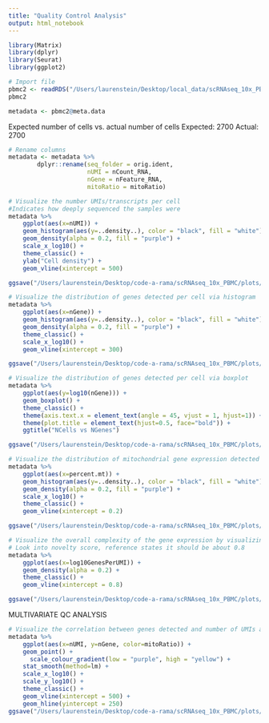 ```yaml
---
title: "Quality Control Analysis"
output: html_notebook
---
```

```r
library(Matrix)
library(dplyr)
library(Seurat)
library(ggplot2)
```

```r
# Import file
pbmc2 <- readRDS("/Users/laurenstein/Desktop/local_data/scRNAseq_10x_PBMC/data/pbmc_filtered_seurat.rds")
pbmc2
```

```r
metadata <- pbmc2@meta.data
```

Expected number of cells vs. actual number of cells
Expected: 2700 
Actual: 2700

```r
# Rename columns
metadata <- metadata %>%
        dplyr::rename(seq_folder = orig.ident,
                      nUMI = nCount_RNA,
                      nGene = nFeature_RNA,
                      mitoRatio = mitoRatio)
```

```r
# Visualize the number UMIs/transcripts per cell
#Indicates how deeply sequenced the samples were
metadata %>% 
  	ggplot(aes(x=nUMI)) + 
    geom_histogram(aes(y=..density..), color = "black", fill = "white") +
  	geom_density(alpha = 0.2, fill = "purple") + 
  	scale_x_log10() + 
  	theme_classic() +
  	ylab("Cell density") +
  	geom_vline(xintercept = 500)

ggsave("/Users/laurenstein/Desktop/code-a-rama/scRNAseq_10x_PBMC/plots/QC/UMIperCell.png")
```

```r
# Visualize the distribution of genes detected per cell via histogram
metadata %>% 
  	ggplot(aes(x=nGene)) + 
  	geom_histogram(aes(y=..density..), color = "black", fill = "white") +
  	geom_density(alpha = 0.2, fill = "purple") + 
  	theme_classic() +
  	scale_x_log10() + 
  	geom_vline(xintercept = 300)

ggsave("/Users/laurenstein/Desktop/code-a-rama/scRNAseq_10x_PBMC/plots/QC/GenesperCell.png")
```

```r
# Visualize the distribution of genes detected per cell via boxplot
metadata %>% 
  	ggplot(aes(y=log10(nGene))) + 
  	geom_boxplot() + 
  	theme_classic() +
  	theme(axis.text.x = element_text(angle = 45, vjust = 1, hjust=1)) +
  	theme(plot.title = element_text(hjust=0.5, face="bold")) +
  	ggtitle("NCells vs NGenes")

ggsave("/Users/laurenstein/Desktop/code-a-rama/scRNAseq_10x_PBMC/plots/QC/GenesperCell_Boxplot.png")
```

```r
# Visualize the distribution of mitochondrial gene expression detected per cell
metadata %>% 
  	ggplot(aes(x=percent.mt)) + 
  	geom_histogram(aes(y=..density..), color = "black", fill = "white") +
  	geom_density(alpha = 0.2, fill = "purple") + 
  	scale_x_log10() + 
  	theme_classic() +
  	geom_vline(xintercept = 0.2)

ggsave("/Users/laurenstein/Desktop/code-a-rama/scRNAseq_10x_PBMC/plots/QC/MitoperCell.png")
```

```r
# Visualize the overall complexity of the gene expression by visualizing the genes detected per UMI 
# Look into novelty score, reference states it should be about 0.8
metadata %>%
  	ggplot(aes(x=log10GenesPerUMI)) +
  	geom_density(alpha = 0.2) +
  	theme_classic() +
  	geom_vline(xintercept = 0.8)

ggsave("/Users/laurenstein/Desktop/code-a-rama/scRNAseq_10x_PBMC/plots/QC/GenesperUMI.png")
```
MULTIVARIATE QC ANALYSIS
```r
# Visualize the correlation between genes detected and number of UMIs and determine whether strong presence of cells with low numbers of genes/UMIs
metadata %>% 
  	ggplot(aes(x=nUMI, y=nGene, color=mitoRatio)) + 
  	geom_point() + 
	  scale_colour_gradient(low = "purple", high = "yellow") +
  	stat_smooth(method=lm) +
  	scale_x_log10() + 
  	scale_y_log10() + 
  	theme_classic() +
  	geom_vline(xintercept = 500) +
  	geom_hline(yintercept = 250)
ggsave("/Users/laurenstein/Desktop/code-a-rama/scRNAseq_10x_PBMC/plots/QC/GenesCorrUMI.png")

```



